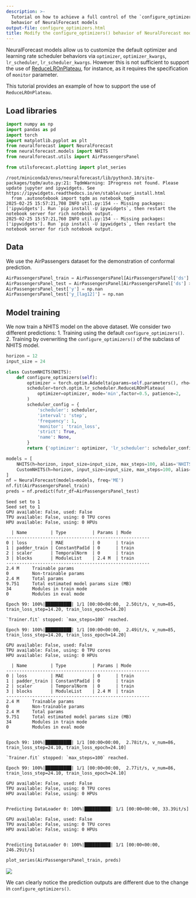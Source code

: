 ```yaml
---
description: >-
  Tutorial on how to achieve a full control of the `configure_optimizers()`
  behavior of NeuralForecast models
output-file: configure_optimizers.html
title: Modify the configure_optimizers() behavior of NeuralForecast models
---
```



NeuralForecast models allow us to customize the default optimizer and
learning rate scheduler behaviors via `optimizer`, `optimizer_kwargs`,
`lr_scheduler`, `lr_scheduler_kwargs`. However this is not sufficient to
support the use of
[ReduceLROnPlateau](https://pytorch.org/docs/stable/generated/torch.optim.lr_scheduler.ReduceLROnPlateau.html),
for instance, as it requires the specification of `monitor` parameter.

This tutorial provides an example of how to support the use of
`ReduceLROnPlateau`.

## Load libraries


```python
import numpy as np
import pandas as pd
import torch
import matplotlib.pyplot as plt
from neuralforecast import NeuralForecast
from neuralforecast.models import NHITS
from neuralforecast.utils import AirPassengersPanel

from utilsforecast.plotting import plot_series
```

``` text
/root/miniconda3/envs/neuralforecast/lib/python3.10/site-packages/tqdm/auto.py:21: TqdmWarning: IProgress not found. Please update jupyter and ipywidgets. See https://ipywidgets.readthedocs.io/en/stable/user_install.html
  from .autonotebook import tqdm as notebook_tqdm
2025-02-25 15:57:21,708 INFO util.py:154 -- Missing packages: ['ipywidgets']. Run `pip install -U ipywidgets`, then restart the notebook server for rich notebook output.
2025-02-25 15:57:21,760 INFO util.py:154 -- Missing packages: ['ipywidgets']. Run `pip install -U ipywidgets`, then restart the notebook server for rich notebook output.
```

## Data

We use the AirPassengers dataset for the demonstration of conformal
prediction.


```python
AirPassengersPanel_train = AirPassengersPanel[AirPassengersPanel['ds'] < AirPassengersPanel['ds'].values[-12]].reset_index(drop=True)
AirPassengersPanel_test = AirPassengersPanel[AirPassengersPanel['ds'] >= AirPassengersPanel['ds'].values[-12]].reset_index(drop=True)
AirPassengersPanel_test['y'] = np.nan
AirPassengersPanel_test['y_[lag12]'] = np.nan
```

## Model training

We now train a NHITS model on the above dataset. We consider two
different predictions: 1. Training using the default
`configure_optimizers()`. 2. Training by overwriting the
`configure_optimizers()` of the subclass of NHITS model.


```python
horizon = 12
input_size = 24

class CustomNHITS(NHITS):
    def configure_optimizers(self):
        optimizer = torch.optim.Adadelta(params=self.parameters(), rho=0.75)
        scheduler=torch.optim.lr_scheduler.ReduceLROnPlateau(
            optimizer=optimizer, mode='min',factor=0.5, patience=2,
        )
        scheduler_config = {
            'scheduler': scheduler,
            'interval': 'step',
            'frequency': 1,
            'monitor': 'train_loss',
            'strict': True,
            'name': None,
        }
        return {'optimizer': optimizer, 'lr_scheduler': scheduler_config}

models = [
    NHITS(h=horizon, input_size=input_size, max_steps=100, alias='NHITS-default-scheduler'),
    CustomNHITS(h=horizon, input_size=input_size, max_steps=100, alias='NHITS-ReduceLROnPlateau-scheduler'),
]
nf = NeuralForecast(models=models, freq='ME')
nf.fit(AirPassengersPanel_train)
preds = nf.predict(futr_df=AirPassengersPanel_test)
```

``` text
Seed set to 1
Seed set to 1
GPU available: False, used: False
TPU available: False, using: 0 TPU cores
HPU available: False, using: 0 HPUs

  | Name         | Type          | Params | Mode 
-------------------------------------------------------
0 | loss         | MAE           | 0      | train
1 | padder_train | ConstantPad1d | 0      | train
2 | scaler       | TemporalNorm  | 0      | train
3 | blocks       | ModuleList    | 2.4 M  | train
-------------------------------------------------------
2.4 M     Trainable params
0         Non-trainable params
2.4 M     Total params
9.751     Total estimated model params size (MB)
34        Modules in train mode
0         Modules in eval mode
```

``` text
Epoch 99: 100%|██████████| 1/1 [00:00<00:00,  2.50it/s, v_num=85, train_loss_step=14.20, train_loss_epoch=14.20]
```

``` text
`Trainer.fit` stopped: `max_steps=100` reached.
```

``` text
Epoch 99: 100%|██████████| 1/1 [00:00<00:00,  2.49it/s, v_num=85, train_loss_step=14.20, train_loss_epoch=14.20]
```

``` text
GPU available: False, used: False
TPU available: False, using: 0 TPU cores
HPU available: False, using: 0 HPUs

  | Name         | Type          | Params | Mode 
-------------------------------------------------------
0 | loss         | MAE           | 0      | train
1 | padder_train | ConstantPad1d | 0      | train
2 | scaler       | TemporalNorm  | 0      | train
3 | blocks       | ModuleList    | 2.4 M  | train
-------------------------------------------------------
2.4 M     Trainable params
0         Non-trainable params
2.4 M     Total params
9.751     Total estimated model params size (MB)
34        Modules in train mode
0         Modules in eval mode
```

``` text

Epoch 99: 100%|██████████| 1/1 [00:00<00:00,  2.78it/s, v_num=86, train_loss_step=24.10, train_loss_epoch=24.10]
```

``` text
`Trainer.fit` stopped: `max_steps=100` reached.
```

``` text
Epoch 99: 100%|██████████| 1/1 [00:00<00:00,  2.77it/s, v_num=86, train_loss_step=24.10, train_loss_epoch=24.10]
```

``` text
GPU available: False, used: False
TPU available: False, using: 0 TPU cores
HPU available: False, using: 0 HPUs
```

``` text

Predicting DataLoader 0: 100%|██████████| 1/1 [00:00<00:00, 33.39it/s]
```

``` text
GPU available: False, used: False
TPU available: False, using: 0 TPU cores
HPU available: False, using: 0 HPUs
```

``` text

Predicting DataLoader 0: 100%|██████████| 1/1 [00:00<00:00, 246.29it/s]
```


```python
plot_series(AirPassengersPanel_train, preds)
```

![](/neuralforecast/docs/tutorials/21_configure_optimizers_files/figure-markdown_strict/cell-5-output-1.png)

We can clearly notice the prediction outputs are different due to the
change in `configure_optimizers()`.

